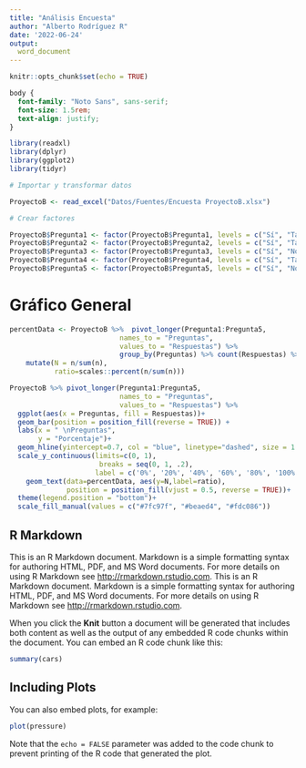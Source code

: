 ```yaml
---
title: "Análisis Encuesta"
author: "Alberto Rodríguez R"
date: '2022-06-24'
output: 
  word_document
---
```


```r
knitr::opts_chunk$set(echo = TRUE)
```

```css
body {
  font-family: "Noto Sans", sans-serif; 
  font-size: 1.5rem;
  text-align: justify;
}
```

```r
library(readxl)
library(dplyr)
library(ggplot2)
library(tidyr)
```


```r
# Importar y transformar datos

ProyectoB <- read_excel("Datos/Fuentes/Encuesta ProyectoB.xlsx")

# Crear factores

ProyectoB$Pregunta1 <- factor(ProyectoB$Pregunta1, levels = c("Sí", "Tal vez", "No"))
ProyectoB$Pregunta2 <- factor(ProyectoB$Pregunta2, levels = c("Sí", "Tal vez", "No"))
ProyectoB$Pregunta3 <- factor(ProyectoB$Pregunta3, levels = c("Sí", "No"))
ProyectoB$Pregunta4 <- factor(ProyectoB$Pregunta4, levels = c("Sí", "Tal vez", "No"))
ProyectoB$Pregunta5 <- factor(ProyectoB$Pregunta5, levels = c("Sí", "No"))
```

# Gráfico General

```r
percentData <- ProyectoB %>%  pivot_longer(Pregunta1:Pregunta5, 
                           names_to = "Preguntas", 
                           values_to = "Respuestas") %>% 
                           group_by(Preguntas) %>% count(Respuestas) %>%
    mutate(N = n/sum(n),
           ratio=scales::percent(n/sum(n)))

ProyectoB %>% pivot_longer(Pregunta1:Pregunta5, 
                           names_to = "Preguntas", 
                           values_to = "Respuestas") %>% 
  ggplot(aes(x = Preguntas, fill = Respuestas))+
  geom_bar(position = position_fill(reverse = TRUE)) + 
  labs(x = " \nPreguntas",
       y = "Porcentaje")+
  geom_hline(yintercept=0.7, col = "blue", linetype="dashed", size = 1.3)+
  scale_y_continuous(limits=c(0, 1),
                      breaks = seq(0, 1, .2),
                     label = c('0%', '20%', '40%', '60%', '80%', '100%')) +
    geom_text(data=percentData, aes(y=N,label=ratio),
              position = position_fill(vjust = 0.5, reverse = TRUE))+
  theme(legend.position = "bottom")+
  scale_fill_manual(values = c("#7fc97f", "#beaed4", "#fdc086"))
```



## R Markdown

This is an R Markdown document. Markdown is a simple formatting syntax for authoring HTML, PDF, and MS Word documents. For more details on using R Markdown see <http://rmarkdown.rstudio.com>. This is an R Markdown document. Markdown is a simple formatting syntax for authoring HTML, PDF, and MS Word documents. For more details on using R Markdown see <http://rmarkdown.rstudio.com>.

When you click the **Knit** button a document will be generated that includes both content as well as the output of any embedded R code chunks within the document. You can embed an R code chunk like this:

```r
summary(cars)
```

## Including Plots

You can also embed plots, for example:

```r
plot(pressure)
```

Note that the `echo = FALSE` parameter was added to the code chunk to prevent printing of the R code that generated the plot.
